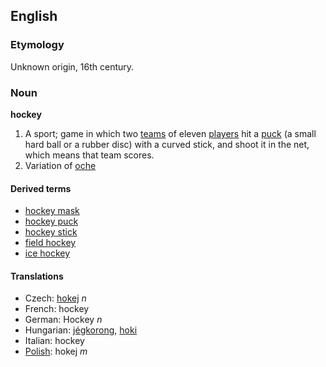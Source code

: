 ==English==
===Etymology===
Unknown origin, 16th century.

=== Noun ===
'''hockey'''

#A sport; game in which two [[team]]s of eleven [[player]]s hit a [[puck]] (a small hard ball or a rubber disc) with a curved stick, and shoot it in the net, which means that team scores.
#Variation of [[oche]]

====Derived terms====
*[[hockey mask]]
*[[hockey puck]]
*[[hockey stick]]
*[[field hockey]]
*[[ice hockey]]

====Translations====
*Czech: [[hokej]] ''n''
*French: hockey
*German: Hockey ''n''
*Hungarian: [[jégkorong]], [[hoki]]
*Italian: hockey
*[[Polish]]: hokej ''m''
